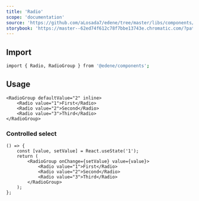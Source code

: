 ```yaml
---
title: 'Radio'
scope: 'documentation'
source: 'https://github.com/aLosada7/edene/tree/master/libs/components/src/Radio'
storybook: 'https://master--62ed74f612c78f7bbe13743e.chromatic.com/?path=/story/components-radio--default'
---
```


## Import

```bash
import { Radio, RadioGroup } from '@edene/components';
```

## Usage

```tsx
<RadioGroup defaultValue="2" inline>
    <Radio value="1">First</Radio>
    <Radio value="2">Second</Radio>
    <Radio value="3">Third</Radio>
</RadioGroup>
```

### Controlled select

```tsx
() => {
    const [value, setValue] = React.useState('1');
    return (
        <RadioGroup onChange={setValue} value={value}>
            <Radio value="1">First</Radio>
            <Radio value="2">Second</Radio>
            <Radio value="3">Third</Radio>
        </RadioGroup>
    );
};
```

